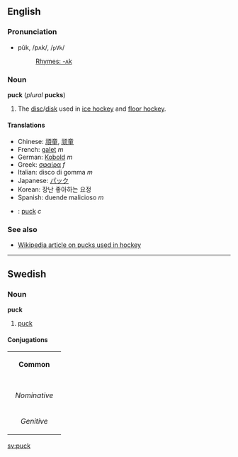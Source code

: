 ==English==
===Pronunciation===
*pŭk, /pʌk/, /<tt>pVk</tt>/
*:[[Rhymes:English:-ʌk|Rhymes: -ʌk]]

===Noun===
'''puck''' (''plural'' '''pucks''')

#The [[disc]]/[[disk]] used in [[ice hockey]] and [[floor hockey]].

====Translations====
*Chinese: [[頑童]], [[顽童]]
*French: [[galet]] ''m''
*German: [[Kobold]] ''m''
*Greek: [[σφαίρα]] ''f''
*Italian: disco di gomma ''m''
*Japanese: [[パック]]
*Korean: 장난 좋아하는 요정
*Spanish: duende malicioso ''m''
*{{sv}}: [[puck#Swedish|puck]] ''c''

===See also===
*[[w:Hockey_puck|Wikipedia article on pucks used in hockey]]

----

==Swedish==
===Noun===
'''puck'''

#[[puck#English|puck]]

====Conjugations====
{| border=1 cellspacing=0
| bgcolor="#FFFFF0" colspan=5 align=center | '''Common'''
|-
|- bgcolor="#FFFFF0" align=center
! rowspan=2 | 
| colspan=2 width=105| Singular 
| colspan=2 | Plural
|- bgcolor="#FFFFF0" align=center
| width=105 | ''Indefinite'' 
| width=105 | ''Definite'' 
| width=105 |  ''Indefinite'' 
|  width=105 | ''Definite''
|- align=center
| width=105 bgcolor="#FFFFF0" | ''Nominative'' 
| [[puck]]
| [[pucken]]
| [[puckar]]
| [[puckarna]]
|- align=center
| width=105 bgcolor="#FFFFF0" | ''Genitive'' 
| [[pucks]]
| [[puckens]]
| [[puckars]]
| [[puckarnas]]
|}

[[sv:puck]]